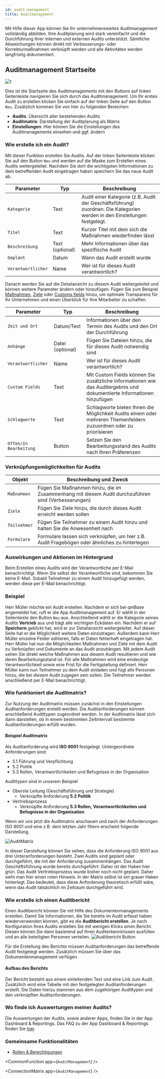 ```yaml
---
id: audit-management
title: Auditmanagement
---
```



Mit Hilfe dieser App können Sie Ihr unternehmensweites Auditmanagement vollständig abbilden. Ihre Auditplanung wird stark vereinfacht und die Durchführung Ihrer internen und externen Audits unterstützt. Sämtliche Abweichungen können direkt mit Verbesserungs- oder Korrekturmaßnahmen verknüpft werden und alle Aktivitäten werden langfristig dokumentiert.

## Auditmanagement Startseite

![t](https://caqadmin.blob.core.windows.net/public-screenshots/All%20Integration%20Specs/Audits.png)

Dies ist die Startseite des Auditmanagements mit den Buttons auf linken Seitenleiste navigieren Sie sich durch das Auditmanagement. Um Ihr erstes Audit zu erstellen klicken Sie einfach auf der linken Seite auf den Button <code><span><FaPlus/> Neu</span></code>.
Zusätzlich kommen Sie von hier zu folgenden Bereichen:

- **Audits**: Übersicht aller bestehenden Audits
- **Auditmatrix**: Darstellung der Auditplanung als Matrix
- **Einstellungen**: Hier können Sie die Einstellungen des Auditmanagements einsehen und ggf. ändern

### Wie erstelle ich ein Audit?

Mit dieser Funktion erstellen Sie Audits. Auf der linken Seitenleiste klicken Sie auf den Button <code>Neu</code> und werden auf die Maske zum Erstellen eines Audits weitergeleitet. Nachdem Sie dort die wichtigsten Informationen zu dem betreffenden Audit eingetragen haben speichern Sie das neue Audit ab.

| Parameter                     | Typ             | Beschreibung                                                                                                             |
| ----------------------------- | --------------- | ------------------------------------------------------------------------------------------------------------------------ |
| <code>Kategorie</code>        | Text            | Audit einer Kategorie (z.B. Audit der Geschäftsführung) zuordnen. Die Kategorien werden in den Einstellungen festgelegt. |
| <code>Titel</code>            | Text            | Kurzer Titel mit dem sich die Maßnahmen wiederfinden lässt                                                               |
| <code>Beschreibung</code>     | Text (optional) | Mehr Informationen über das spezifische Audit                                                                            |
| <code>Geplant</code>          | Datum           | Wann das Audit erstellt wurde                                                                                            |
| <code>Verantwortlicher</code> | Name            | Wer ist für dieses Audit verantwortlich?                                                                                 |

Danach werden Sie auf die Detailansicht zu diesem Audit weitergeleitet und können weitere Parameter ändern oder hinzufügen. Fügen Sie zum Beispiel [Maßnahmen](projects-and-tasks.mdx), [Ziele](goal-management.mdx) oder [Customs fields](/docs/faqs/80) hinzu, um optimale Transparenz für Ihr Unternehmen und einen Überblick für Ihre Mitarbeiter zu schaffen.

| Parameter                         | Typ              | Beschreibung                                                                                                            |
| --------------------------------- | ---------------- | ----------------------------------------------------------------------------------------------------------------------- |
| <code>Zeit und Ort</code>         | Datum/Text       | Informationen über den Termin des Audits und den Ort der Durchführung                                                   |
| <code>Anhänge</code>              | Datei (optional) | Fügen Sie Dateien hinzu, die für dieses Audit notwendig sind                                                            |
| <code>Verantwortlicher</code>     | Name             | Wer ist für dieses Audit verantwortlich?                                                                                |
| <code>Custom Fields</code>        | Text             | Mit Custom Fields können Sie zusätzliche Informationen wie das Auditergebnis und dokumentierte Informationen hinzufügen |
| <code>Schlagworte</code>          | Text             | Schlagworte bieten Ihnen die Möglichkeit Audits einem oder mehreren Themenfeldern zuzuordnen oder zu priorisieren       |
| <code>Offen/In Bearbeitung</code> | Button           | Setzen Sie den Bearbeitungsstand des Audits nach Ihren Präferenzen                                                      |

### Verknüpfungsmöglichkeiten für Audits

| Objekt                  | Beschreibung und Zweck                                                                              |
| ----------------------- | --------------------------------------------------------------------------------------------------- |
| <code>Maßnahmen</code>  | Fügen Sie Maßnahmen hinzu, die im Zusammenhang mit diesem Audit durchzuführen sind (Verbesserungen) |
| <code>Ziele</code>      | Fügen Sie Ziele hinzu, die durch dieses Audit erreicht werden sollen                                |
| <code>Teilnehmer</code> | Fügen Sie Teilnehmer zu einem Audit hinzu und halten Sie die Anwesenheit nach                       |
| <code>Formulare</code>  | Formulare lassen sich verknüpfen, um hier z.B. Audit Fragebögen oder ähnliches zu hinterlegen       |

### Auswirkungen und Aktionen im Hintergrund

Beim Erstellen eines Audits wird der Verantwortliche per E-Mail benachrichtigt. Wenn Sie selbst der Verantwortliche sind, bekommen Sie keine E-Mail.
Sobald Teilnehmer zu einem Audit hinzugefügt werden, werden diese per E-Mail benachrichtigt.

### Beispiel

Herr Müller möchte ein Audit erstellen. Nachdem er sich bei qmBase angemeldet hat, ruft er die App Auditmanagement auf. Er wählt in der Seitenleiste den Button <code>Neu</code> aus. Anschließend wählt er die Kategorie seines Audits **Vertrieb** aus und trägt alle wichtigen Eckdaten ein. Nachdem er auf **Speichern** geklickt hat, wird er zur Detailansicht weitergeleitet. Auf dieser Seite hat er die Möglichkeit weitere Daten einzutragen. Außerdem kann Herr Müller einzelne Felder editieren, falls er Daten fehlerhaft eingetragen hat. Herr Müller hat nun die Möglichkeiten Maßnahmen und Ziele mit dem Audit zu Verknüpfen und Dokumente an das Audit anzuhängen. Mit jedem Audit sehen Sie direkt welche Maßnahmen aus diesem Audit resultieren und wie deren Bearbeitungsstand ist. Für alle Maßnahmen wird eine eindeutige Verantwortlichkeit sowie eine Frist für die Fertigstellung definiert. Herr Müller kann nun Teilnehmer zu dem Audit einladen und fügt alle Personen hinzu, die bei diesem Audit zugegen sein sollen. Die Teilnehmer werden anschließend per E-Mail benachrichtigt.

### Wie funktioniert die Auditmatrix?

Zur Nutzung der Auditmatrix müssen zunächst in den Einstellungen Auditanforderungen erstellt werden. Die Auditanforderungen können anschließend Audittypen zugeordnet werden.
In der Auditmatrix lässt sich dann darstellen, ob in einem bestimmten Zeitintervall bestimmte Auditanforderungen erfüllt wurden.

#### Beispiel Auditmatrix

Als Auditanforderung wird **ISO 9001** festgelegt. Untergeordnete Anforderungen sind:

- 5.1 Führung und Verpflichtung
- 5.2 Politik
- 5.3 Rollen, Verantwortlichkeiten und Befugnisse in der Organisation

Audittypen sind in unserem Beispiel

- Oberste Leitung (Geschäftsführung und Strategie)
  - Verknüpfte Anforderung **5.2 Politik**
- Vertriebsprozess
  - Verknüpfte Anforderung **5.3 Rollen, Verantwortlichkeiten und Befugnisse in der Organisation**

Wenn wir uns jetzt die Auditmatrix anschauen und nach der Anforderungen ISO 9001 und eine z.B. dem letzten Jahr filtern erscheint folgende Darstellung.

![AuditMatrix](https://caqadmin.blob.core.windows.net/public-screenshots/manual-screenshots/AuditMatrix%202021-10-07%20113100.png)

In dieser Darstellung können Sie sehen, dass die Anforderung ISO 9001 aus drei Unteranforderungen besteht. Zwei Audits sind geplant oder durchgeführt, die mit der Anforderung zusammenhängen. Das Audit Geschäftsführung wurde bereits durchgeführt.
Daher ist der Haken hier grün. Das Audit Vertriebsprozess wurde bisher noch nicht geplant. Daher sieht man hier einen roten Hinweis.
In der Matrix selbst ist ein grauer Haken hinterlegt. Das bedeutet, dass diese Anforderung theoretisch erfüllt wäre, wenn das Audit tatsächlich im Zeitraum durchgeführt wird.

### Wie erstelle ich einen Auditbericht

Einen Auditbericht können Sie mit Hilfe des Dokumentenmanagements erstellen.
Damit Sie Informationen, die Sie bereits im Audit erfasst haben wiederverwenden können, gibt es die **Auditbericht erstellen**. Je nach Konfiguration Ihres Audits erstellen Sie mit wenigen Klicks einen Bericht. Diesen können Sie dann basierend auf Ihren Auditerkenntnissen ausfüllen und an alle beteiligten Personen verteilen.
![Auditbericht Button](https://caqadmin.blob.core.windows.net/public-screenshots/manual-screenshots/20220531-auditReport.gif)

Für die Erstellung des Berichts müssen Auditanforderungen das betreffende Audit festgelegt werden. Zusätzlich müssen Sie über das Dokumentenmanagement verfügen.

#### Aufbau des Berichts

Der Bericht besteht aus einem einleitenden Text und eine Link zum Audit.
Zusätzlich wird eine Tabelle mit den festgelegten Auditanforderungen erstellt.
Die Daten hierzu stammen aus dem zugehörigen Audittypen und den verknüpften Auditanforderungen.

### Wo finde ich Auswertungen meiner Audits?

Die Auswertungen der Audits, sowie anderer Apps, finden Sie in der App Dashboard & Reportings. Das FAQ zu der App Dashboard & Reportings finden Sie [hier](dashboard.mdx).

### Gemeinsame Funktionalitäten

- [Rollen & Berechtigungen](/docs/faqs/56)

<!-- Custom component -->




<CommonFunction app={`AuditManagement`} />

<ConnectionMatrix app={`AuditManagement`} />
